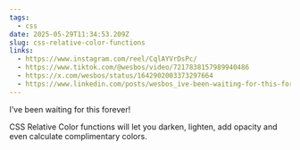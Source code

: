 ```yaml
---
tags:
  - css
date: 2025-05-29T11:34:53.209Z
slug: css-relative-color-functions
links:
  - https://www.instagram.com/reel/CqlAYVrDsPc/
  - https://www.tiktok.com/@wesbos/video/7217838157989940486
  - https://x.com/wesbos/status/1642902003373297664
  - https://www.linkedin.com/posts/wesbos_ive-been-waiting-for-this-forever-css-activity-7048668124107194369-P5cr/?originalSubdomain=jo
---
```


I’ve been waiting for this forever!

CSS Relative Color functions will let you darken, lighten, add opacity and even calculate complimentary colors.
